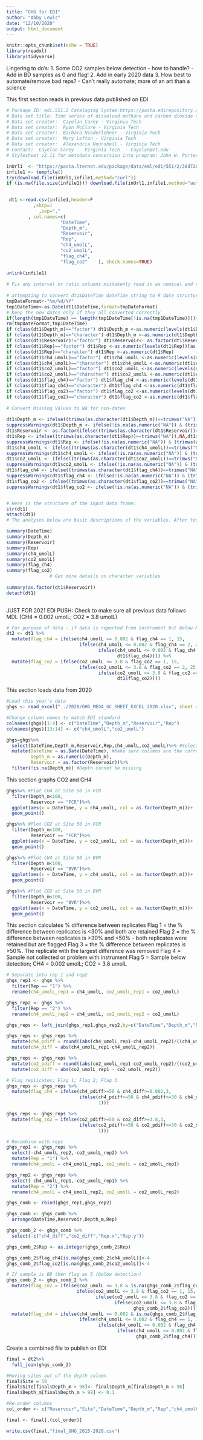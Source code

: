 ```yaml
---
title: "GHG for EDI"
author: "Abby Lewis"
date: "12/10/2020"
output: html_document
---
```


```r
knitr::opts_chunk$set(echo = TRUE)
library(readxl)
library(tidyverse)
```

Lingering to do's:
1. Some CO2 samples below detection - how to handle?
- Add in BD samples as 0 and flag!
2. Add in early 2020 data
3. How best to automate/remove bad reps?
- Can't really automate; more of an art than a science

This first section reads in previous data published on EDI
```r
# Package ID: edi.551.2 Cataloging System:https://pasta.edirepository.org.
# Data set title: Time series of dissolved methane and carbon dioxide concentrations for Falling Creek Reservoir and Beaverdam Reservoir in southwestern Virginia, USA during 2015-2019.
# Data set creator:  Cayelan Carey - Virginia Tech 
# Data set creator:  Ryan McClure - Virginia Tech 
# Data set creator:  Barbara Niederlehner - Virginia Tech 
# Data set creator:  Mary Lofton - Virginia Tech 
# Data set creator:  Alexandria Hounshell - Virginia Tech 
# Contact:  Cayelan Carey -  Virginia Tech  - Cayelan@vt.edu
# Stylesheet v2.11 for metadata conversion into program: John H. Porter, Univ. Virginia, jporter@virginia.edu 

inUrl1  <- "https://pasta.lternet.edu/package/data/eml/edi/551/2/38d72673295864956cccd6bbba99a1a3" 
infile1 <- tempfile()
try(download.file(inUrl1,infile1,method="curl"))
if (is.na(file.size(infile1))) download.file(inUrl1,infile1,method="auto")

                   
 dt1 <-read.csv(infile1,header=F 
          ,skip=1
            ,sep=","  
        , col.names=c(
                    "DateTime",     
                    "Depth_m",     
                    "Reservoir",     
                    "Rep",     
                    "ch4_umolL",     
                    "co2_umolL",     
                    "flag_ch4",     
                    "flag_co2"    ), check.names=TRUE)
               
unlink(infile1)
		    
# Fix any interval or ratio columns mistakenly read in as nominal and nominal columns read as numeric or dates read as strings
                                                   
# attempting to convert dt1$DateTime dateTime string to R date structure (date or POSIXct)                                
tmpDateFormat<-"%m/%d/%Y"
tmp1DateTime<-as.Date(dt1$DateTime,format=tmpDateFormat)
# Keep the new dates only if they all converted correctly
if(length(tmp1DateTime) == length(tmp1DateTime[!is.na(tmp1DateTime)])){dt1$DateTime <- tmp1DateTime } else {print("Date conversion failed for dt1$DateTime. Please inspect the data and do the date conversion yourself.")}                                                                    
rm(tmpDateFormat,tmp1DateTime) 
if (class(dt1$Depth_m)=="factor") dt1$Depth_m <-as.numeric(levels(dt1$Depth_m))[as.integer(dt1$Depth_m) ]               
if (class(dt1$Depth_m)=="character") dt1$Depth_m <-as.numeric(dt1$Depth_m)
if (class(dt1$Reservoir)!="factor") dt1$Reservoir<- as.factor(dt1$Reservoir)
if (class(dt1$Rep)=="factor") dt1$Rep <-as.numeric(levels(dt1$Rep))[as.integer(dt1$Rep) ]               
if (class(dt1$Rep)=="character") dt1$Rep <-as.numeric(dt1$Rep)
if (class(dt1$ch4_umolL)=="factor") dt1$ch4_umolL <-as.numeric(levels(dt1$ch4_umolL))[as.integer(dt1$ch4_umolL) ]               
if (class(dt1$ch4_umolL)=="character") dt1$ch4_umolL <-as.numeric(dt1$ch4_umolL)
if (class(dt1$co2_umolL)=="factor") dt1$co2_umolL <-as.numeric(levels(dt1$co2_umolL))[as.integer(dt1$co2_umolL) ]               
if (class(dt1$co2_umolL)=="character") dt1$co2_umolL <-as.numeric(dt1$co2_umolL)
if (class(dt1$flag_ch4)=="factor") dt1$flag_ch4 <-as.numeric(levels(dt1$flag_ch4))[as.integer(dt1$flag_ch4) ]               
if (class(dt1$flag_ch4)=="character") dt1$flag_ch4 <-as.numeric(dt1$flag_ch4)
if (class(dt1$flag_co2)=="factor") dt1$flag_co2 <-as.numeric(levels(dt1$flag_co2))[as.integer(dt1$flag_co2) ]               
if (class(dt1$flag_co2)=="character") dt1$flag_co2 <-as.numeric(dt1$flag_co2)
                
# Convert Missing Values to NA for non-dates
                
dt1$Depth_m <- ifelse((trimws(as.character(dt1$Depth_m))==trimws("NA")),NA,dt1$Depth_m)               
suppressWarnings(dt1$Depth_m <- ifelse(!is.na(as.numeric("NA")) & (trimws(as.character(dt1$Depth_m))==as.character(as.numeric("NA"))),NA,dt1$Depth_m))
dt1$Reservoir <- as.factor(ifelse((trimws(as.character(dt1$Reservoir))==trimws("NA")),NA,as.character(dt1$Reservoir)))
dt1$Rep <- ifelse((trimws(as.character(dt1$Rep))==trimws("NA")),NA,dt1$Rep)               
suppressWarnings(dt1$Rep <- ifelse(!is.na(as.numeric("NA")) & (trimws(as.character(dt1$Rep))==as.character(as.numeric("NA"))),NA,dt1$Rep))
dt1$ch4_umolL <- ifelse((trimws(as.character(dt1$ch4_umolL))==trimws("NA")),NA,dt1$ch4_umolL)               
suppressWarnings(dt1$ch4_umolL <- ifelse(!is.na(as.numeric("NA")) & (trimws(as.character(dt1$ch4_umolL))==as.character(as.numeric("NA"))),NA,dt1$ch4_umolL))
dt1$co2_umolL <- ifelse((trimws(as.character(dt1$co2_umolL))==trimws("NA")),NA,dt1$co2_umolL)               
suppressWarnings(dt1$co2_umolL <- ifelse(!is.na(as.numeric("NA")) & (trimws(as.character(dt1$co2_umolL))==as.character(as.numeric("NA"))),NA,dt1$co2_umolL))
dt1$flag_ch4 <- ifelse((trimws(as.character(dt1$flag_ch4))==trimws("NA")),NA,dt1$flag_ch4)               
suppressWarnings(dt1$flag_ch4 <- ifelse(!is.na(as.numeric("NA")) & (trimws(as.character(dt1$flag_ch4))==as.character(as.numeric("NA"))),NA,dt1$flag_ch4))
dt1$flag_co2 <- ifelse((trimws(as.character(dt1$flag_co2))==trimws("NA")),NA,dt1$flag_co2)               
suppressWarnings(dt1$flag_co2 <- ifelse(!is.na(as.numeric("NA")) & (trimws(as.character(dt1$flag_co2))==as.character(as.numeric("NA"))),NA,dt1$flag_co2))


# Here is the structure of the input data frame:
str(dt1)                            
attach(dt1)                            
# The analyses below are basic descriptions of the variables. After testing, they should be replaced.                 

summary(DateTime)
summary(Depth_m)
summary(Reservoir)
summary(Rep)
summary(ch4_umolL)
summary(co2_umolL)
summary(flag_ch4)
summary(flag_co2) 
                # Get more details on character variables
                 
summary(as.factor(dt1$Reservoir))
detach(dt1)               
        
```

JUST FOR 2021 EDI PUSH: Check to make sure all previous data follows MDL (CH4 = 0.002 umolL; CO2 = 3.8 umolL)
```r
# For purpose of data - if data is reported from instrument but below MDL - keep data value but flag = 5
dt2 <- dt1 %>% 
  mutate(flag_ch4 = ifelse(ch4_umolL <= 0.002 & flag_ch4 == 1, 15, 
                           ifelse(ch4_umolL <= 0.002 & flag_ch4 == 2, 25,
                                  ifelse(ch4_umolL <= 0.002 & flag_ch4 == 3, 35,
                                         dt1$flag_ch4)))) %>% 
  mutate(flag_co2 = ifelse(co2_umolL <= 3.8 & flag_co2 == 1, 15, 
                           ifelse(co2_umolL <= 3.8 & flag_co2 == 2, 25,
                                  ifelse(co2_umolL <= 3.8 & flag_co2 == 3, 35,
                                         dt1$flag_co2))))

```

This section loads data from 2020
```r
#Load this year's data
ghgs <- read_excel("../2020/GHG_MEGA_GC_SHEET_EXCEL_2020.xlsx", sheet = 2, skip = 6)

#Change column names to match EDI standard
colnames(ghgs)[1:4] <- c("DateTime","Depth_m","Reservoir","Rep")
colnames(ghgs)[13:14] <- c("ch4_umolL","co2_umolL")

ghgs=ghgs%>%
  select(DateTime,Depth_m,Reservoir,Rep,ch4_umolL,co2_umolL)%>% #Select only the columns we are using
  mutate(DateTime = as.Date(DateTime), #Make sure columns are the correct type
         Depth_m = as.numeric(Depth_m),
         Reservoir = as.factor(Reservoir))%>%
  filter(!is.na(Depth_m)) #Depth cannot be missing
```

This section graphs CO2 and CH4
```r
ghgs%>% #Plot CH4 at Site 50 in FCR
  filter(Depth_m<100,
         Reservoir == "FCR")%>%
  ggplot(aes(x = DateTime, y = ch4_umolL, col = as.factor(Depth_m)))+
  geom_point()

ghgs%>% #Plot CO2 at Site 50 in FCR
  filter(Depth_m<100,
         Reservoir == "FCR")%>%
  ggplot(aes(x = DateTime, y = co2_umolL, col = as.factor(Depth_m)))+
  geom_point()

ghgs%>% #Plot CH4 at Site 50 in BVR
  filter(Depth_m<100,
         Reservoir == "BVR")%>%
  ggplot(aes(x = DateTime, y = ch4_umolL, col = as.factor(Depth_m)))+
  geom_point()

ghgs%>% #Plot CO2 at Site 50 in BVR
  filter(Depth_m<100,
         Reservoir == "BVR")%>%
  ggplot(aes(x = DateTime, y = co2_umolL, col = as.factor(Depth_m)))+
  geom_point()

```


This section calculates % difference between replicates
Flag 1 = the % difference between replicates is <30% and both are retained
Flag 2 = the % difference between replicates is >30% and <50% - both replicates were retained but are flagged
Flag 3 = the % difference between replicates is >50%. The replicate with the largest difference was removed
Flag 4 = Sample not collected or problem with instrument
Flag 5 = Sample below detection; CH4 = 0.002 umolL; CO2 = 3.8 umolL
```r
# Separate into rep 1 and rep2
ghgs_rep1 <- ghgs %>% 
  filter(Rep == "1") %>% 
  rename(ch4_umolL_rep1 = ch4_umolL, co2_umolL_rep1 = co2_umolL)

ghgs_rep2 <- ghgs %>% 
  filter(Rep == "2") %>% 
  rename(ch4_umolL_rep2 = ch4_umolL, co2_umolL_rep2 = co2_umolL)

ghgs_reps <- left_join(ghgs_rep1,ghgs_rep2,by=c("DateTime","Depth_m","Reservoir"))

ghgs_reps <- ghgs_reps %>% 
  mutate(ch4_pdiff = round((abs(ch4_umolL_rep1-ch4_umolL_rep2)/((ch4_umolL_rep1+ch4_umolL_rep2)/2))*100)) %>% 
  mutate(ch4_diff = abs(ch4_umolL_rep1-ch4_umolL_rep2))

ghgs_reps <- ghgs_reps %>% 
  mutate(co2_pdiff = round((abs(co2_umolL_rep1-co2_umolL_rep2)/((co2_umolL_rep1+co2_umolL_rep2)/2))*100)) %>% 
  mutate(co2_diff = abs(co2_umolL_rep1 - co2_umolL_rep2))

# Flag replicates: Flag 1; Flag 2; Flag 3
ghgs_reps <- ghgs_reps %>% 
  mutate(flag_ch4 = ifelse(ch4_pdiff>=50 & ch4_diff>=0.002,3,
                           ifelse(ch4_pdiff<=50 & ch4_pdiff>=30 & ch4_diff>=0.002,2,
                                  1)))

ghgs_reps <- ghgs_reps %>% 
  mutate(flag_co2 = ifelse(co2_pdiff>=50 & co2_diff>=3.8,3,
                           ifelse(co2_pdiff<=50 & co2_pdiff>=30 & co2_diff>=3.8,2,
                                  1)))

# Recombine with reps
ghgs_rep1 <- ghgs_reps %>% 
  select(-ch4_umolL_rep2,-co2_umolL_rep2) %>% 
  mutate(Rep = "1") %>% 
  rename(ch4_umolL = ch4_umolL_rep1, co2_umolL = co2_umolL_rep1)

ghgs_rep2 <- ghgs_reps %>% 
  select(-ch4_umolL_rep1,-co2_umolL_rep1) %>% 
  mutate(Rep = "2") %>% 
  rename(ch4_umolL = ch4_umolL_rep2, co2_umolL = co2_umolL_rep2)

ghgs_comb <- rbind(ghgs_rep1,ghgs_rep2)

ghgs_comb <- ghgs_comb %>% 
  arrange(DateTime,Reservoir,Depth_m,Rep)

ghgs_comb_2 <- ghgs_comb %>% 
  select(-c("ch4_diff","co2_diff","Rep.x","Rep.y"))

ghgs_comb_2$Rep <- as.integer(ghgs_comb_2$Rep)

ghgs_comb_2$flag_ch4[is.na(ghgs_comb_2$ch4_umolL)]<-4
ghgs_comb_2$flag_co2[is.na(ghgs_comb_2$co2_umolL)]<-4

# If sample is BD then flag as 5 (below detection)
ghgs_comb_2 <- ghgs_comb_2 %>% 
  mutate(flag_co2 = ifelse(co2_umolL <= 3.8 & is.na(ghgs_comb_2$flag_co2),5,
                          ifelse(co2_umolL <= 3.8 & flag_co2 == 1, 15,
                                 ifelse(co2_umolL <= 3.8 & flag_co2 == 2, 25, 
                                        ifelse(co2_umolL <= 3.8 & flag_co2 == 3, 35,
                                               ghgs_comb_2$flag_co2))))) %>% 
  mutate(flag_ch4 = ifelse(ch4_umolL <= 0.002 & is.na(ghgs_comb_2$flag_ch4),5,
                           ifelse(ch4_umolL <= 0.002 & flag_ch4 == 1, 15,
                                  ifelse(ch4_umolL <= 0.002 & flag_ch4 == 2, 25,
                                         ifelse(ch4_umolL <= 0.002 & flag_ch4 == 3, 35,
                                                ghgs_comb_2$flag_ch4)))))
```

Create a combined file to publish on EDI
```r
final = dt2%>%
  full_join(ghgs_comb_2)

#Moving sites out of the depth column
final$Site = 50
final$Site[final$Depth_m > 98]<- final$Depth_m[final$Depth_m > 98]
final$Depth_m[final$Depth_m > 98] <- 0.1

#Re-order columns
col_order <- c("Reservoir","Site","DateTime","Depth_m","Rep","ch4_umolL","co2_umolL","flag_ch4","flag_co2")

final <- final[,(col_order)]

write.csv(final,"final_GHG_2015-2020.csv")
```

